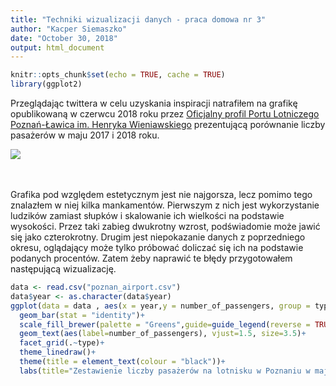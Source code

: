 ```yaml
---
title: "Techniki wizualizacji danych - praca domowa nr 3"
author: "Kacper Siemaszko"
date: "October 30, 2018"
output: html_document
---
```


```r
knitr::opts_chunk$set(echo = TRUE, cache = TRUE)
library(ggplot2)
```

Przeglądając twittera w celu uzyskania inspiracji natrafiłem na grafikę opublikowaną w czerwcu 2018 roku przez [Oficjalny profil Portu Lotniczego Poznań-Ławica im. Henryka Wieniawskiego](https://twitter.com/poz_airport/status/1007249064814153728/photo/1) prezentującą porównanie liczby pasażerów w maju 2017 i 2018 roku.





![](poznan_airport.jpeg)
\
\
\


Grafika pod względem estetycznym jest nie najgorsza, lecz pomimo tego znalazłem w niej kilka mankamentów. Pierwszym z nich jest wykorzystanie ludzików zamiast słupków i skalowanie ich wielkości na podstawie wysokości. Przez taki zabieg dwukrotny wzrost, podświadomie może jawić się jako czterokrotny. Drugim jest niepokazanie danych z poprzedniego okresu, oglądający może tylko próbować doliczać się ich na podstawie podanych procentów. Zatem żeby naprawić te błędy przygotowałem następującą wizualizację.

```r
data <- read.csv("poznan_airport.csv")
data$year <- as.character(data$year)
ggplot(data = data , aes(x = year,y = number_of_passengers, group = type, fill = year)) +
  geom_bar(stat = "identity")+
  scale_fill_brewer(palette = "Greens",guide=guide_legend(reverse = TRUE))+
  geom_text(aes(label=number_of_passengers), vjust=1.5, size=3.5)+
  facet_grid(.~type)+
  theme_linedraw()+
  theme(title = element_text(colour = "black"))+
  labs(title="Zestawienie liczby pasażerów na lotnisku w Poznaniu w maju 2017 i 2018 roku", y="liczba pasażerów",x="")

```